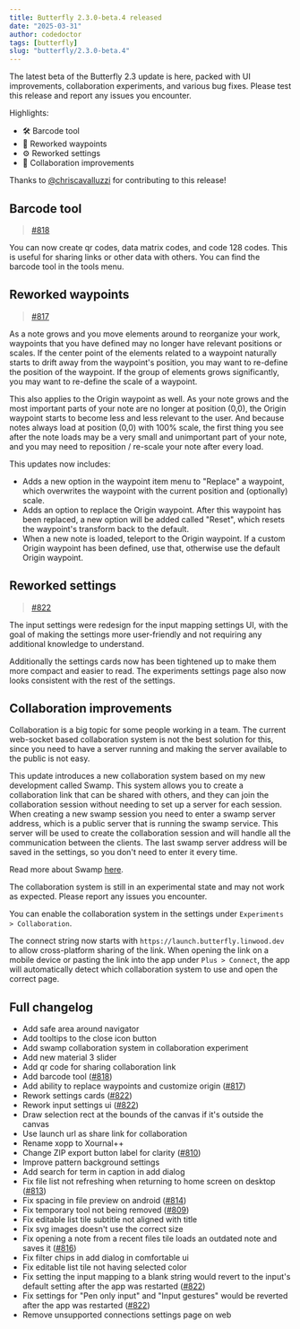 ```yaml
---
title: Butterfly 2.3.0-beta.4 released  
date: "2025-03-31"  
author: codedoctor  
tags: [butterfly]  
slug: "butterfly/2.3.0-beta.4"  
---
```


The latest beta of the Butterfly 2.3 update is here, packed with UI improvements, collaboration experiments, and various bug fixes. Please test this release and report any issues you encounter.

Highlights:

- 🛠️ Barcode tool
- 📍 Reworked waypoints
- ⚙️ Reworked settings
- 🤝 Collaboration improvements

Thanks to [@chriscavalluzzi](https://github.com/chriscavalluzzi) for contributing to this release!

## Barcode tool

> [#818](https://github.com/LinwoodDev/Butterfly/issues/818)

You can now create qr codes, data matrix codes, and code 128 codes. This is useful for sharing links or other data with others.
You can find the barcode tool in the tools menu.

## Reworked waypoints

> [#817](https://github.com/LinwoodDev/Butterfly/pull/817)

As a note grows and you move elements around to reorganize your work, waypoints that you have defined may no longer have relevant positions or scales. If the center point of the elements related to a waypoint naturally starts to drift away from the waypoint's position, you may want to re-define the position of the waypoint. If the group of elements grows significantly, you may want to re-define the scale of a waypoint.

This also applies to the Origin waypoint as well. As your note grows and the most important parts of your note are no longer at position (0,0), the Origin waypoint starts to become less and less relevant to the user. And because notes always load at position (0,0) with 100% scale, the first thing you see after the note loads may be a very small and unimportant part of your note, and you may need to reposition / re-scale your note after every load.

This updates now includes:

* Adds a new option in the waypoint item menu to "Replace" a waypoint, which overwrites the waypoint with the current position and (optionally) scale.
* Adds an option to replace the Origin waypoint. After this waypoint has been replaced, a new option will be added called "Reset", which resets the waypoint's transform back to the default.
* When a new note is loaded, teleport to the Origin waypoint. If a custom Origin waypoint has been defined, use that, otherwise use the default Origin waypoint.

## Reworked settings

> [#822](https://github.com/LinwoodDev/Butterfly/pull/822)

The input settings were redesign for the input mapping settings UI, with the goal of making the settings more user-friendly and not requiring any additional knowledge to understand.

Additionally the settings cards now has been tightened up to make them more compact and easier to read. The experiments settings page also now looks consistent with the rest of the settings.

## Collaboration improvements

Collaboration is a big topic for some people working in a team.
The current web-socket based collaboration system is not the best solution for this, since you need to have a server running and making the server available to the public is not easy.

This update introduces a new collaboration system based on my new development called Swamp. This system allows you to create a collaboration link that can be shared with others, and they can join the collaboration session without needing to set up a server for each session. When creating a new swamp session you need to enter a swamp server address, which is a public server that is running the swamp service. This server will be used to create the collaboration session and will handle all the communication between the clients. The last swamp server address will be saved in the settings, so you don't need to enter it every time.

Read more about Swamp [here](https://swamp.linwood.dev/docs/v1/intro).

The collaboration system is still in an experimental state and may not work as expected. Please report any issues you encounter.

You can enable the collaboration system in the settings under `Experiments > Collaboration`.

The connect string now starts with `https://launch.butterfly.linwood.dev` to allow cross-platform sharing of the link. When opening the link on a mobile device or pasting the link into the app under `Plus > Connect`, the app will automatically detect which collaboration system to use and open the correct page.

## Full changelog

* Add safe area around navigator
* Add tooltips to the close icon button
* Add swamp collaboration system in collaboration experiment
* Add new material 3 slider
* Add qr code for sharing collaboration link
* Add barcode tool ([#818](https://github.com/LinwoodDev/Butterfly/issues/818))
* Add ability to replace waypoints and customize origin ([#817](https://github.com/LinwoodDev/Butterfly/pull/817))
* Rework settings cards ([#822](https://github.com/LinwoodDev/Butterfly/pull/822))
* Rework input settings ui ([#822](https://github.com/LinwoodDev/Butterfly/pull/822))
* Draw selection rect at the bounds of the canvas if it's outside the canvas
* Use launch url as share link for collaboration
* Rename xopp to Xournal++
* Change ZIP export button label for clarity ([#810](https://github.com/LinwoodDev/Butterfly/pull/810))
* Improve pattern background settings
* Add search for term in caption in add dialog
* Fix file list not refreshing when returning to home screen on desktop ([#813](https://github.com/LinwoodDev/Butterfly/issues/813))
* Fix spacing in file preview on android ([#814](https://github.com/LinwoodDev/Butterfly/issues/814))
* Fix temporary tool not being removed ([#809](https://github.com/LinwoodDev/Butterfly/issues/809))
* Fix editable list tile subtitle not aligned with title
* Fix svg images doesn't use the correct size
* Fix opening a note from a recent files tile loads an outdated note and saves it ([#816](https://github.com/LinwoodDev/Butterfly/issues/816))
* Fix filter chips in add dialog in comfortable ui
* Fix editable list tile not having selected color
* Fix setting the input mapping to a blank string would revert to the input's default setting after the app was restarted ([#822](https://github.com/LinwoodDev/Butterfly/pull/822))
* Fix settings for "Pen only input" and "Input gestures" would be reverted after the app was restarted ([#822](https://github.com/LinwoodDev/Butterfly/pull/822))
* Remove unsupported connections settings page on web
